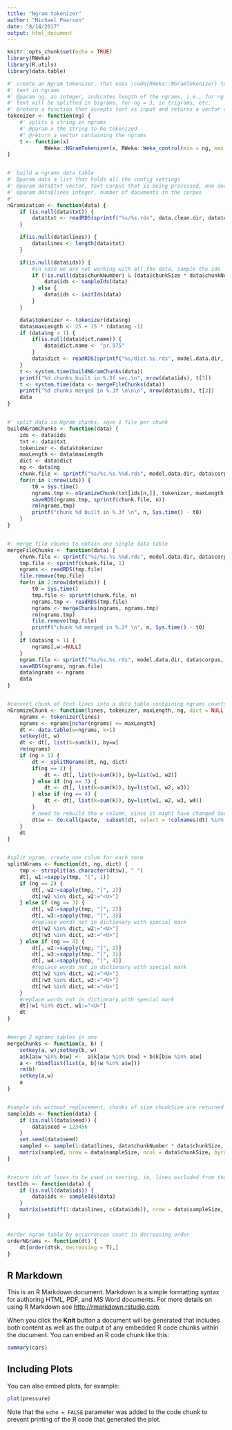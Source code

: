 ```yaml
---
title: "Ngram tokenizer"
author: "Michael Pearson"
date: "8/14/2017"
output: html_document
---
```


```r
knitr::opts_chunk$set(echo = TRUE)
library(RWeka)
library(R.utils)
library(data.table)

#' create an Ngram tokenizer, that uses \code{RWeka::NGramTokenizer} to split a
#' text in ngrams
#' @param ng, an integer, indicates length of the ngrams, i.e., for ng = 2, the
#' text will be splitted in bigrams, for ng = 3, in trigrams, etc.
#' @return a function that accepts text as input and returns a vector of ngrams
tokenizer <- function(ng) {
	#' splits a string in ngrams
	#' @param x the string to be tokenized
	#' @return a vector containing the ngrams
	t <- function(x)
			RWeka::NGramTokenizer(x, RWeka::Weka_control(min = ng, max = ng, delimiters = " \\r\\n\\t"))
}


#' build a ngrams data table
#' @param data a list that holds all the config settings
#' @param data$txt vector, text corpus that is being processed, one document per line
#' @param data$lines integer, number of documents in the corpus
#'
nGramization <- function(data) {
	if (is.null(data$txt)) {
		data$txt <- readRDS(sprintf("%s/%s.rds", data.clean.dir, data$corpus))
	}

	if(is.null(data$lines)) {
		data$lines <- length(data$txt)
	}

	if(is.null(data$ids)) {
		#in case we are not working with all the data, sample the ids
		if (!is.null(data$chunkNumber) & (data$chunkSize * data$chunkNumber) < data$lines) {
			data$ids <- sampleIds(data)
		} else {
			data$ids <- initIds(data)
		}
	}

	data$tokenizer <- tokenizer(data$ng)
	data$maxLength <- 25 + 15 * (data$ng -1)
	if (data$ng > 1) {
		if(is.null(data$dict.name)) {
			data$dict.name <- "pr.975"
		}
		data$dict <- readRDS(sprintf("%s/dict.%s.rds", model.data.dir, data$dict.name))
	}
	t <- system.time(buildNGramChunks(data))
	printf("%d chunks built in %.3f sec.\n", nrow(data$ids), t[3])
	t <- system.time(data <- mergeFileChunks(data))
	printf("%d chunks merged in %.3f \n\n\n", nrow(data$ids), t[3])
	data
}


#' split data in Ngram chunks, save 1 file per chunk
buildNGramChunks <- function(data) {
	ids <- data$ids
	txt <- data$txt
	tokenizer <- data$tokenizer
	maxLength <- data$maxLength
	dict <- data$dict
	ng <- data$ng
	chunk.file <- sprintf("%s/%s.%s.%%d.rds", model.data.dir, data$corpus, data$suffix)
	for(n in 1:nrow(ids)) {
		t0 = Sys.time()
		ngrams.tmp <- nGramizeChunk(txt[ids[n,]], tokenizer, maxLength, ng, dict)
		saveRDS(ngrams.tmp, sprintf(chunk.file, n))
		rm(ngrams.tmp)
		printf("chunk %d built in %.3f \n", n, Sys.time() - t0)
	}
}


#' merge file chunks to obtain one single data table
mergeFileChunks <- function(data) {
	chunk.file <- sprintf("%s/%s.%s.%%d.rds", model.data.dir, data$corpus, data$suffix)
	tmp.file <- sprintf(chunk.file, 1)
	ngrams <- readRDS(tmp.file)
	file.remove(tmp.file)
	for(n in 2:nrow(data$ids)) {
		t0 = Sys.time()
		tmp.file <- sprintf(chunk.file, n)
		ngrams.tmp <- readRDS(tmp.file)
		ngrams <- mergeChunks(ngrams, ngrams.tmp)
		rm(ngrams.tmp)
		file.remove(tmp.file)
		printf("chunk %d merged in %.3f \n", n, Sys.time() - t0)
	}
	if (data$ng > 1) {
		ngrams[,w:=NULL]
	}
	ngram.file <- sprintf("%s/%s.%s.rds", model.data.dir, data$corpus, data$suffix)
	saveRDS(ngrams, ngram.file)
	data$ngrams <- ngrams
	data
}


#convert chunk of text lines into a data table containing ngrams counts
nGramizeChunk <- function(lines, tokenizer, maxLength, ng, dict = NULL) {
	ngrams <- tokenizer(lines)
	ngrams <- ngrams[nchar(ngrams) <= maxLength]
	dt <- data.table(w=ngrams, k=1)
	setkey(dt, w)
	dt <- dt[, list(k=sum(k)), by=w]
	rm(ngrams)
	if (ng > 1) {
		dt <- splitNGrams(dt, ng, dict)
		if(ng == 2) {
			dt <- dt[, list(k=sum(k)), by=list(w1, w2)]
		} else if (ng == 3) {
			dt <- dt[, list(k=sum(k)), by=list(w1, w2, w3)]
		} else if (ng == 4) {
			dt <- dt[, list(k=sum(k)), by=list(w1, w2, w3, w4)]
		}
		# need to rebuild the w column, since it might have changed due to the <U>'s
		dt$w <- do.call(paste,  subset(dt, select = !colnames(dt) %in% c("k", "w")))
	}
	dt
}


#split ngram, create one colum for each term
splitNGrams <- function(dt, ng, dict) {
	tmp <- strsplit(as.character(dt$w), " ")
	dt[, w1:=sapply(tmp, "[", 1)]
	if (ng == 2) {
		dt[, w2:=sapply(tmp, "[", 2)]
		dt[!w2 %in% dict, w2:="<U>"]
	} else if (ng == 3) {
		dt[, w2:=sapply(tmp, "[", 2)]
		dt[, w3:=sapply(tmp, "[", 3)]
		#replace words not in dictionary with special mark
		dt[!w2 %in% dict, w2:="<U>"]
		dt[!w3 %in% dict, w3:="<U>"]
	} else if (ng == 4) {
		dt[, w2:=sapply(tmp, "[", 2)]
		dt[, w3:=sapply(tmp, "[", 3)]
		dt[, w4:=sapply(tmp, "[", 4)]
		#replace words not in dictionary with special mark
		dt[!w2 %in% dict, w2:="<U>"]
		dt[!w3 %in% dict, w3:="<U>"]
		dt[!w4 %in% dict, w4:="<U>"]
	}
	#replace words not in dictionary with special mark
	dt[!w1 %in% dict, w1:="<U>"]
	dt
}


#merge 2 ngrams tables in one
mergeChunks <- function(a, b) {
	setkey(a, w);setkey(b, w)
	a$k[a$w %in% b$w] <-  a$k[a$w %in% b$w] + b$k[b$w %in% a$w]
	a <- rbindlist(list(a, b[!w %in% a$w]))
	rm(b)
	setkey(a,w)
	a
}


#sample ids without replacement, chunks of size chunkSize are returned
sampleIds <- function(data) {
	if (is.null(data$seed)) {
		data$seed = 123456
	}
	set.seed(data$seed)
	sampled <- sample(1:data$lines, data$chunkNumber * data$chunkSize, replace = F)
	matrix(sampled, nrow = data$sampleSize, ncol = data$chunkSize, byrow = T)
}


#return ids of lines to be used in testing, ie, lines excluded from the training set
testIds <- function(data) {
	if (is.null(data$ids)) {
		data$ids <- sampleIds(data)
	}
	matrix(setdiff(1:data$lines, c(data$ids)), nrow = data$sampleSize, ncol = data$chunkSize, byrow = T)
}


#order ngram table by occurrences count in decreasing order
orderNGrams <- function(dt) {
	dt[order(dt$k, decreasing = T),]
}
```

## R Markdown

This is an R Markdown document. Markdown is a simple formatting syntax for authoring HTML, PDF, and MS Word documents. For more details on using R Markdown see <http://rmarkdown.rstudio.com>.

When you click the **Knit** button a document will be generated that includes both content as well as the output of any embedded R code chunks within the document. You can embed an R code chunk like this:

```r
summary(cars)
```

## Including Plots

You can also embed plots, for example:

```r
plot(pressure)
```

Note that the `echo = FALSE` parameter was added to the code chunk to prevent printing of the R code that generated the plot.
